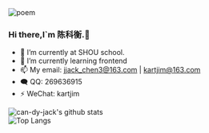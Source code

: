 
<div style={{
    textAlign: "center"
}}>
    <img src="https://readme-typing-svg.herokuapp.com?font=Noto+Sans&size=30&pause=1999&color=222222&background=56FF6B00&center=true&vCenter=true&width=500&lines=%E9%95%BF%E9%A3%8E%E7%A0%B4%E6%B5%AA%E4%BC%9A%E6%9C%89%E6%97%B6%EF%BC%8C%E7%9B%B4%E6%8C%82%E4%BA%91%E5%B8%86%E6%B5%8E%E6%B2%A7%E6%B5%B7%E3%80%82" alt="poem"/>
</div>

### Hi there,I`m 陈科衡.👋

- 🔭 I’m currently at SHOU school.
- 🌱 I’m currently learning frontend
- 📫 My email: jjack_chen3@163.com | kartjim@163.com
- 🗨️ QQ: 269636915
- ⚡ WeChat: kartjim

<div style={{
    textAlign: "center"
}}>
    <img src="https://github-readme-stats.vercel.app/api?username=can-dy-jack&count_private=true&locale=cn&show_icons=true&&bg_color=dfffef&title_color=0969db&text_color=333333&icon_color=09d95b&hide_border=true" alt="can-dy-jack's github stats"/>
</div>

<div style={{
    textAlign: "center"
}}>
    <img src="https://github-readme-stats.vercel.app/api/top-langs/?username=can-dy-jack&theme=swift&layout=compact" alt="Top Langs"/>
</div>


